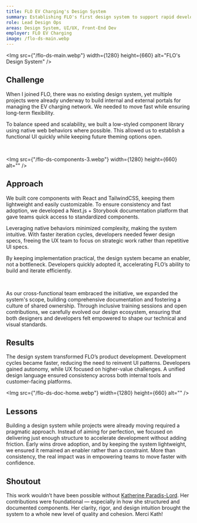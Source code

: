 ```yaml
---
title: FLO EV Charging's Design System
summary: Establishing FLO's first design system to support rapid development while ensuring long-term scalability and flexibility.
role: Lead Design Ops
areas: Design System, UI/UX, Front-End Dev
employer: FLO EV Charging
image: /flo-ds-main.webp
---
```


<Img
  src={"/flo-ds-main.webp"}
  width={1280}
  height={660}
  alt="FLO's Design System"
/>

## Challenge

When I joined FLO, there was no existing design system, yet multiple projects were already underway to build internal and external portals for managing the EV charging network. We needed to move fast while ensuring long-term flexibility.

To balance speed and scalability, we built a low-styled component library using native web behaviors where possible. This allowed us to establish a functional UI quickly while keeping future theming options open.

<Columns>
  <Img src={"/flo-ds-components-1.webp"} width={540} height={660} alt="" />
  <Img src={"/flo-ds-components-2.webp"} width={540} height={660} alt="" />
</Columns>

<Img src={"/flo-ds-components-3.webp"} width={1280} height={660} alt="" />

## Approach

We built core components with React and TailwindCSS, keeping them lightweight and easily customizable. To ensure consistency and fast adoption, we developed a Next.js + Storybook documentation platform that gave teams quick access to standardized components.

Leveraging native behaviors minimized complexity, making the system intuitive. With faster iteration cycles, developers needed fewer design specs, freeing the UX team to focus on strategic work rather than repetitive UI specs.

By keeping implementation practical, the design system became an enabler, not a bottleneck. Developers quickly adopted it, accelerating FLO’s ability to build and iterate efficiently.

<Columns>
  <Img src={"/square.webp"} width={660} height={660} alt="" />
  <Img src={"/square.webp"} width={660} height={660} alt="" />
</Columns>

As our cross-functional team embraced the initiative, we expanded the system's scope, building comprehensive documentation and fostering a culture of shared ownership. Through inclusive training sessions and open contributions, we carefully evolved our design ecosystem, ensuring that both designers and developers felt empowered to shape our technical and visual standards.

## Results

The design system transformed FLO’s product development. Development cycles became faster, reducing the need to reinvent UI patterns. Developers gained autonomy, while UX focused on higher-value challenges. A unified design language ensured consistency across both internal tools and customer-facing platforms.

<Img src={"/flo-ds-doc-home.webp"} width={1280} height={660} alt="" />

## Lessons

Building a design system while projects were already moving required a pragmatic approach. Instead of aiming for perfection, we focused on delivering just enough structure to accelerate development without adding friction. Early wins drove adoption, and by keeping the system lightweight, we ensured it remained an enabler rather than a constraint. More than consistency, the real impact was in empowering teams to move faster with confidence.

## Shoutout

This work wouldn’t have been possible without [Katherine Paradis-Lord](https://www.linkedin.com/in/katherinepl/). Her contributions were foundational — especially in how she structured and documented components. Her clarity, rigor, and design intuition brought the system to a whole new level of quality and cohesion. Merci Kath!
